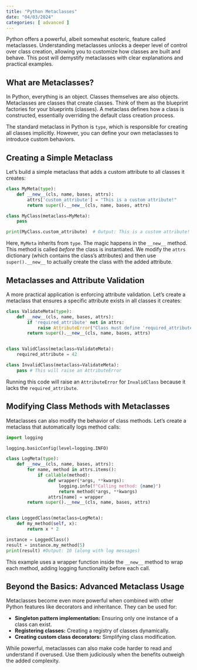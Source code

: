 ```yaml
---
title: "Python Metaclasses"
date: "04/03/2024"
categories: [ advanced ]
---
```



Python offers a powerful, albeit somewhat esoteric, feature called metaclasses.  Understanding metaclasses unlocks a deeper level of control over class creation, allowing you to customize how classes are built and behave. This post will demystify metaclasses with clear explanations and practical examples.

## What are Metaclasses?

In Python, everything is an object.  Classes themselves are also objects.  Metaclasses are classes that create classes.  Think of them as the blueprint factories for your blueprints (classes).  A metaclass defines how a class is constructed, essentially overriding the default class creation process.

The standard metaclass in Python is `type`, which is responsible for creating all classes implicitly. However, you can define your own metaclasses to introduce custom behaviors.


## Creating a Simple Metaclass

Let's build a simple metaclass that adds a custom attribute to all classes it creates:

```python
class MyMeta(type):
    def __new__(cls, name, bases, attrs):
        attrs['custom_attribute'] = "This is a custom attribute!"
        return super().__new__(cls, name, bases, attrs)

class MyClass(metaclass=MyMeta):
    pass

print(MyClass.custom_attribute)  # Output: This is a custom attribute!
```

Here, `MyMeta` inherits from `type`. The magic happens in the `__new__` method. This method is called *before* the class is instantiated.  We modify the `attrs` dictionary (which contains the class's attributes) and then use `super().__new__` to actually create the class with the added attribute.


##  Metaclasses and Attribute Validation

A more practical application is enforcing attribute validation.  Let's create a metaclass that ensures a specific attribute exists in all classes it creates:

```python
class ValidateMeta(type):
    def __new__(cls, name, bases, attrs):
        if 'required_attribute' not in attrs:
            raise AttributeError("Class must define 'required_attribute'")
        return super().__new__(cls, name, bases, attrs)


class ValidClass(metaclass=ValidateMeta):
    required_attribute = 42

class InvalidClass(metaclass=ValidateMeta):
    pass # This will raise an AttributeError

```

Running this code will raise an `AttributeError` for `InvalidClass` because it lacks the `required_attribute`.

##  Modifying Class Methods with Metaclasses

Metaclasses can also modify the behavior of class methods.  Let's create a metaclass that automatically logs method calls:

```python
import logging

logging.basicConfig(level=logging.INFO)

class LogMeta(type):
    def __new__(cls, name, bases, attrs):
        for name, method in attrs.items():
            if callable(method):
                def wrapper(*args, **kwargs):
                    logging.info(f"Calling method: {name}")
                    return method(*args, **kwargs)
                attrs[name] = wrapper
        return super().__new__(cls, name, bases, attrs)


class LoggedClass(metaclass=LogMeta):
    def my_method(self, x):
        return x * 2

instance = LoggedClass()
result = instance.my_method(5)
print(result) #Output: 10 (along with log messages)

```

This example uses a wrapper function inside the `__new__` method to wrap each method, adding logging functionality before each call.


##  Beyond the Basics:  Advanced Metaclass Usage

Metaclasses become even more powerful when combined with other Python features like decorators and inheritance.  They can be used for:

* **Singleton pattern implementation:** Ensuring only one instance of a class can exist.
* **Registering classes:** Creating a registry of classes dynamically.
* **Creating custom class decorators:**  Simplifying class modification.

While powerful, metaclasses can also make code harder to read and understand if overused.  Use them judiciously when the benefits outweigh the added complexity.

